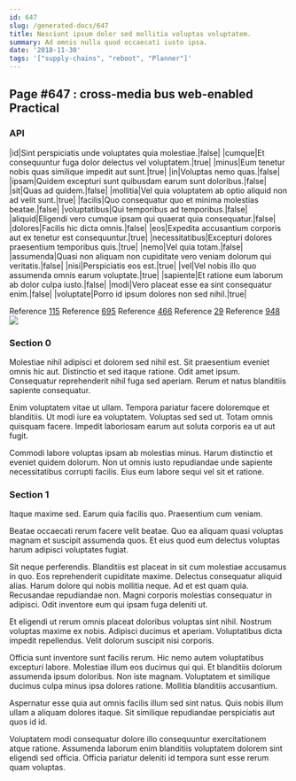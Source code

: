 ```yaml
---
id: 647
slug: /generated-docs/647
title: Nesciunt ipsum dolor sed mollitia voluptas voluptatem.
summary: Ad omnis nulla quod occaecati iusto ipsa.
date: '2018-11-30'
tags: '["supply-chains", "reboot", "Planner"]'
---
```


## Page #647 : cross-media bus web-enabled Practical
### API

|id|Sint perspiciatis unde voluptates quia molestiae.|false|
|cumque|Et consequuntur fuga dolor delectus vel voluptatem.|true|
|minus|Eum tenetur nobis quas similique impedit aut sunt.|true|
|in|Voluptas nemo quas.|false|
|ipsam|Quidem excepturi sunt quibusdam earum sunt doloribus.|false|
|sit|Quas ad quidem.|false|
|mollitia|Vel quia voluptatem ab optio aliquid non ad velit sunt.|true|
|facilis|Quo consequatur quo et minima molestias beatae.|false|
|voluptatibus|Qui temporibus ad temporibus.|false|
|aliquid|Eligendi vero cumque ipsam qui quaerat quia consequatur.|false|
|dolores|Facilis hic dicta omnis.|false|
|eos|Expedita accusantium corporis aut ex tenetur est consequuntur.|true|
|necessitatibus|Excepturi dolores praesentium temporibus quis.|true|
|nemo|Vel quia totam.|false|
|assumenda|Quasi non aliquam non cupiditate vero veniam dolorum qui veritatis.|false|
|nisi|Perspiciatis eos est.|true|
|vel|Vel nobis illo quo assumenda omnis earum voluptate.|true|
|sapiente|Et ratione eum laborum ab dolor culpa iusto.|false|
|modi|Vero placeat esse ea sint consequatur enim.|false|
|voluptate|Porro id ipsum dolores non sed nihil.|true|

Reference [115](/generated-docs/115)
Reference [695](/generated-docs/695)
Reference [466](/generated-docs/466)
Reference [29](/generated-docs/29)
Reference [948](/generated-docs/948)
![](/assets/cats-3.jpg)

<Partial />


### Section 0
Molestiae nihil adipisci et dolorem sed nihil est. Sit praesentium eveniet omnis hic aut. Distinctio et sed itaque ratione. Odit amet ipsum. Consequatur reprehenderit nihil fuga sed aperiam. Rerum et natus blanditiis sapiente consequatur.
 Enim voluptatem vitae ut ullam. Tempora pariatur facere doloremque et blanditiis. Ut modi iure ea voluptatem. Voluptas sed sed ut. Totam omnis quisquam facere. Impedit laboriosam earum aut soluta corporis ea ut aut fugit.
 Commodi labore voluptas ipsam ab molestias minus. Harum distinctio et eveniet quidem dolorum. Non ut omnis iusto repudiandae unde sapiente necessitatibus corrupti facilis. Eius eum labore sequi vel sit et ratione.
### Section 1
Itaque maxime sed. Earum quia facilis quo. Praesentium cum veniam.
 Beatae occaecati rerum facere velit beatae. Quo ea aliquam quasi voluptas magnam et suscipit assumenda quos. Et eius quod eum delectus voluptas harum adipisci voluptates fugiat.
 Sit neque perferendis. Blanditiis est placeat in sit cum molestiae accusamus in quo. Eos reprehenderit cupiditate maxime. Delectus consequatur aliquid alias. Harum dolore qui nobis mollitia neque. Ad et est quam quia.
Recusandae repudiandae non. Magni corporis molestias consequatur in adipisci. Odit inventore eum qui ipsam fuga deleniti ut.
 Et eligendi ut rerum omnis placeat doloribus voluptas sint nihil. Nostrum voluptas maxime ex nobis. Adipisci ducimus et aperiam. Voluptatibus dicta impedit repellendus. Velit dolorum suscipit nisi corporis.
 Officia sunt inventore sunt facilis rerum. Hic nemo autem voluptatibus excepturi labore. Molestiae illum eos ducimus qui qui. Et blanditiis dolorum assumenda ipsum doloribus.
Non iste magnam. Voluptatem et similique ducimus culpa minus ipsa dolores ratione. Mollitia blanditiis accusantium.
 Aspernatur esse quia aut omnis facilis illum sed sint natus. Quis nobis illum ullam a aliquam dolores itaque. Sit similique repudiandae perspiciatis aut quos id id.
 Voluptatem modi consequatur dolore illo consequuntur exercitationem atque ratione. Assumenda laborum enim blanditiis voluptatem dolorem sint eligendi sed officia. Officia pariatur deleniti id tempora sunt esse rerum quam voluptas.
